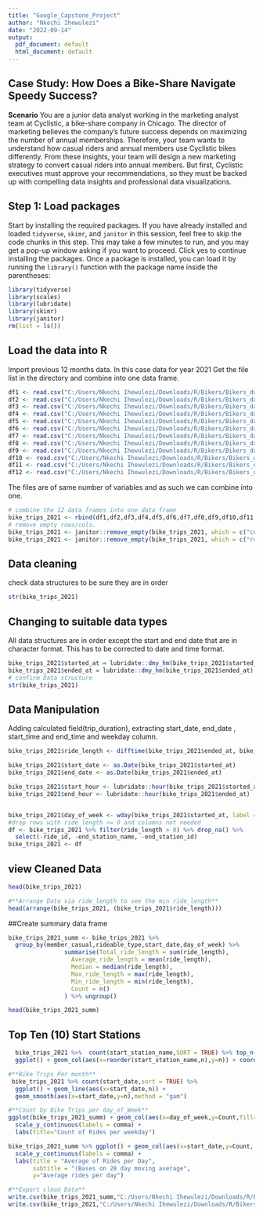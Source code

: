 ---
title: "Google_Capstone_Project"
author: "Nkechi Ihewulezi"
date: "2022-09-14"
output:
  pdf_document: default
  html_document: default
---
## Case Study: How Does a Bike-Share Navigate Speedy Success?
**Scenario**
You are a junior data analyst working in the marketing analyst team at Cyclistic, a bike-share company in Chicago. The director
of marketing believes the company’s future success depends on maximizing the number of annual memberships. Therefore,
your team wants to understand how casual riders and annual members use Cyclistic bikes differently. From these insights,
your team will design a new marketing strategy to convert casual riders into annual members. But first, Cyclistic executives
must approve your recommendations, so they must be backed up with compelling data insights and professional data
visualizations.

## Step 1: Load packages
Start by installing the required packages. If you have already installed and loaded `tidyverse`, `skimr`, and `janitor` in this session, feel free to skip the code chunks in this step. This may take a few minutes to run, and you may get a pop-up window asking if you want to proceed. Click yes to continue installing the packages.
Once a package is installed, you can load it by running the `library()` function with the package name inside the parentheses:
```{r load packages}
library(tidyverse)
library(scales)
library(lubridate)
library(skimr)
library(janitor)
rm(list = ls())
```
## Load the data into R
Import previous 12 months data. In this case data for year 2021
Get the file list in the directory and combine into one data frame.


```{r loading the csv files from the dir}
df1 <- read.csv("C:/Users/Nkechi Ihewulezi/Downloads/R/Bikers/Bikers_data_2021/202101-divvy-tripdata.csv")
df2 <- read.csv("C:/Users/Nkechi Ihewulezi/Downloads/R/Bikers/Bikers_data_2021/202102-divvy-tripdata.csv")
df3 <- read.csv("C:/Users/Nkechi Ihewulezi/Downloads/R/Bikers/Bikers_data_2021/202103-divvy-tripdata.csv")
df4 <- read.csv("C:/Users/Nkechi Ihewulezi/Downloads/R/Bikers/Bikers_data_2021/202104-divvy-tripdata.csv")
df5 <- read.csv("C:/Users/Nkechi Ihewulezi/Downloads/R/Bikers/Bikers_data_2021/202105-divvy-tripdata.csv")
df6 <- read.csv("C:/Users/Nkechi Ihewulezi/Downloads/R/Bikers/Bikers_data_2021/202106-divvy-tripdata.csv")
df7 <- read.csv("C:/Users/Nkechi Ihewulezi/Downloads/R/Bikers/Bikers_data_2021/202107-divvy-tripdata.csv")
df8 <- read.csv("C:/Users/Nkechi Ihewulezi/Downloads/R/Bikers/Bikers_data_2021/202108-divvy-tripdata.csv")
df9 <- read.csv("C:/Users/Nkechi Ihewulezi/Downloads/R/Bikers/Bikers_data_2021/202109-divvy-tripdata.csv")
df10 <- read.csv("C:/Users/Nkechi Ihewulezi/Downloads/R/Bikers/Bikers_data_2021/202110-divvy-tripdata.csv")
df11 <- read.csv("C:/Users/Nkechi Ihewulezi/Downloads/R/Bikers/Bikers_data_2021/202111-divvy-tripdata.csv")
df12 <- read.csv("C:/Users/Nkechi Ihewulezi/Downloads/R/Bikers/Bikers_data_2021/202112-divvy-tripdata.csv")
```
<!-- Combine the 12 data.frames into one(1) data.frame -->
The files are of same number of variables and as such we can combine into one.

```{r combine with rbind}  
# combine the 12 data frames into one data frame
bike_trips_2021 <- rbind(df1,df2,df3,df4,df5,df6,df7,df8,df9,df10,df11,df12)   
# remove empty rows/cols.
bike_trips_2021 <- janitor::remove_empty(bike_trips_2021, which = c("cols"))
bike_trips_2021 <- janitor::remove_empty(bike_trips_2021, which = c("rows"))
```
## Data cleaning
check data structures to be sure they are in order
```{r }
str(bike_trips_2021)
```

## Changing to suitable data types
All data structures are in order except the start and end date that are in character format. This has to be corrected to date and time format.
```{r}
bike_trips_2021$started_at = lubridate::dmy_hm(bike_trips_2021$started_at)    
bike_trips_2021$ended_at = lubridate::dmy_hm(bike_trips_2021$ended_at)
# confirm Data structure
str(bike_trips_2021)
```
## Data Manipulation
Adding calculated field(trip_duration), extracting start_date, end_date , start_time and end_time and weekday column.

```{r Manipulation of data}

bike_trips_2021$ride_length <- difftime(bike_trips_2021$ended_at, bike_trips_2021$started_at, units = c("mins")) 

bike_trips_2021$start_date <- as.Date(bike_trips_2021$started_at)
bike_trips_2021$end_date <- as.Date(bike_trips_2021$ended_at)

bike_trips_2021$start_hour <- lubridate::hour(bike_trips_2021$started_at)
bike_trips_2021$end_hour <- lubridate::hour(bike_trips_2021$ended_at)


bike_trips_2021$day_of_week <- wday(bike_trips_2021$started_at, label = TRUE)
#drop rows with ride_length <= 0 and columns not needed
df <- bike_trips_2021 %>% filter(ride_length > 0) %>% drop_na() %>% 
  select(-ride_id, -end_station_name, -end_station_id)
bike_trips_2021 <- df

```
## view Cleaned Data

```{r}
head(bike_trips_2021)
```
 
```{r arrange }
#**Arrange Data via ride_length to see the min ride_length**
head(arrange(bike_trips_2021, (bike_trips_2021$ride_length)))

```
##Create summary data frame
```{r}
bike_trips_2021_summ <- bike_trips_2021 %>%
  group_by(member_casual,rideable_type,start_date,day_of_week) %>%
                summarise(Total_ride_length = sum(ride_length),
                  Average_ride_length = mean(ride_length),
                  Median = median(ride_length),
                  Max_ride_length = max(ride_length),
                  Min_ride_length = min(ride_length),
                  Count = n()
                ) %>% ungroup()
```


```{r}
head(bike_trips_2021_summ)

```
## Top Ten (10) Start Stations
```{r}
  bike_trips_2021 %>%  count(start_station_name,SORT = TRUE) %>% top_n(10) %>%
  ggplot() + geom_col(aes(x=reorder(start_station_name,n),y=n)) + coord_flip()
```
 
```{r  Bike Trips Per month} 
#**Bike Trips Per month**
 bike_trips_2021 %>% count(start_date,sort = TRUE) %>%
  ggplot() + geom_line(aes(x=start_date,n)) +
  geom_smooth(aes(x=start_date,y=n),method = "gam")

```
```{r}
#**Count by Bike Trips per day_of_Week**
ggplot(bike_trips_2021_summ) + geom_col(aes(x=day_of_week,y=Count,fill=member_casual)) +
  scale_y_continuous(labels = comma) +
  labs(title="Count of Rides per weekday")

```
```{r}
bike_trips_2021_summ %>% ggplot() + geom_col(aes(x=start_date,y=Count, color=member_casual)) +
  scale_y_continuous(labels = comma) +
  labs(title = "Average of Rides per Day",
       subtitle = "(Bases on 28 day moving average",
       y="Average rides per day") 

```
```{r}
#**Export clean Data**
write.csv(bike_trips_2021_summ,"C:/Users/Nkechi Ihewulezi/Downloads/R/Bikers\\bike_trips_2021_summ.csv",  row.names = FALSE)
write.csv(bike_trips_2021,"C:/Users/Nkechi Ihewulezi/Downloads/R/Bikers\\bike_trips_2021.csv",  row.names = FALSE)
```
 
 
 